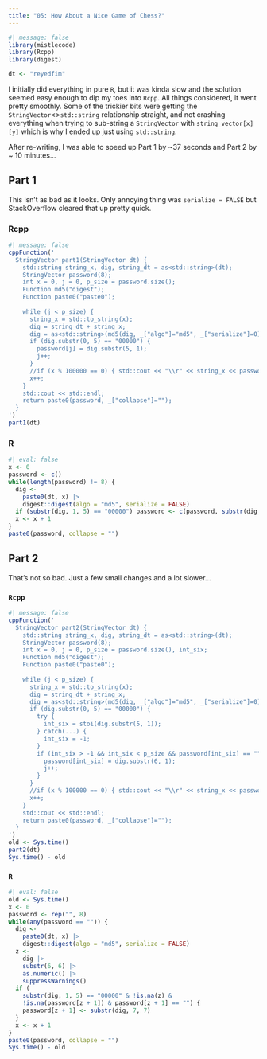 ```yaml
---
title: "05: How About a Nice Game of Chess?"
---
```


```r
#| message: false
library(mistlecode)
library(Rcpp)
library(digest)

dt <- "reyedfim"
```

I initially did everything in pure `R`, but it was kinda slow and the solution seemed easy enough to dip my toes into `Rcpp`. All things considered, it went pretty smoothly. Some of the trickier bits were getting the `StringVector`<>`std::string` relationship straight, and not crashing everything when trying to sub-string a `StringVector` with `string_vector[x][y]` which is why I ended up just using `std::string`.

After re-writing, I was able to speed up Part 1 by ~37 seconds and Part 2 by ~ 10 minutes...

## Part 1

This isn't as bad as it looks. Only annoying thing was `serialize = FALSE` but StackOverflow cleared that up pretty quick.

::: {.panel-tabset}

### Rcpp

```r
#| message: false
cppFunction('
  StringVector part1(StringVector dt) {
    std::string string_x, dig, string_dt = as<std::string>(dt);
    StringVector password(8);
    int x = 0, j = 0, p_size = password.size();
    Function md5("digest");
    Function paste0("paste0");
  
    while (j < p_size) {
      string_x = std::to_string(x);
      dig = string_dt + string_x;
      dig = as<std::string>(md5(dig, _["algo"]="md5", _["serialize"]=0));
      if (dig.substr(0, 5) == "00000") {
        password[j] = dig.substr(5, 1);
        j++;
      }
      //if (x % 100000 == 0) { std::cout << "\\r" << string_x << password; }
      x++;
    }
    std::cout << std::endl;
    return paste0(password, _["collapse"]="");
  }
')
part1(dt)
```

### R

```r
#| eval: false
x <- 0
password <- c()
while(length(password) != 8) {
  dig <- 
    paste0(dt, x) |>
    digest::digest(algo = "md5", serialize = FALSE)
  if (substr(dig, 1, 5) == "00000") password <- c(password, substr(dig, 6, 6))
  x <- x + 1
}
paste0(password, collapse = "")
```

:::

## Part 2

That's not so bad. Just a few small changes and a lot slower...

::: {.panel-tabset}

### `Rcpp`

```r
#| message: false
cppFunction('
  StringVector part2(StringVector dt) {
    std::string string_x, dig, string_dt = as<std::string>(dt);
    StringVector password(8);
    int x = 0, j = 0, p_size = password.size(), int_six;
    Function md5("digest");
    Function paste0("paste0");
  
    while (j < p_size) {
      string_x = std::to_string(x);
      dig = string_dt + string_x;
      dig = as<std::string>(md5(dig, _["algo"]="md5", _["serialize"]=0));
      if (dig.substr(0, 5) == "00000") {
        try { 
          int_six = stoi(dig.substr(5, 1)); 
        } catch(...) {
          int_six = -1;
        }
        if (int_six > -1 && int_six < p_size && password[int_six] == "") {
          password[int_six] = dig.substr(6, 1);
          j++;
        }
      }
      //if (x % 100000 == 0) { std::cout << "\\r" << string_x << password; }
      x++;
    }
    std::cout << std::endl;
    return paste0(password, _["collapse"]="");
  }
')
old <- Sys.time()
part2(dt)
Sys.time() - old
```

### `R`

```r
#| eval: false
old <- Sys.time()
x <- 0
password <- rep("", 8)
while(any(password == "")) {
  dig <- 
    paste0(dt, x) |>
    digest::digest(algo = "md5", serialize = FALSE)
  z <- 
    dig |>
    substr(6, 6) |>
    as.numeric() |>
    suppressWarnings()
  if (
    substr(dig, 1, 5) == "00000" & !is.na(z) & 
    !is.na(password[z + 1]) & password[z + 1] == "") {
    password[z + 1] <- substr(dig, 7, 7)
  }
  x <- x + 1
}
paste0(password, collapse = "")
Sys.time() - old
```

:::
